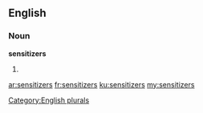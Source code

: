==English==

===Noun===
'''sensitizers'''

# {{plural of|sensitizer}}

[[Category:English plurals]]

[[ar:sensitizers]]
[[fr:sensitizers]]
[[ku:sensitizers]]
[[my:sensitizers]]